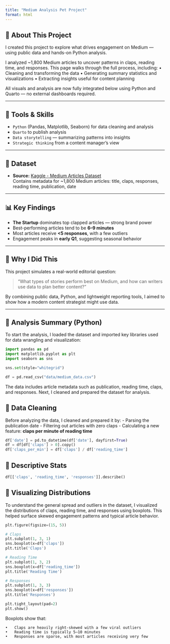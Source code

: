 ```yaml
---
title: "Medium Analysis Pet Project"
format: html
---
```


## 📝 About This Project

I created this project to explore what drives engagement on Medium — using public data and hands-on Python analysis.

I analyzed ~1,800 Medium articles to uncover patterns in claps, reading time, and responses. This page walks through the full process, including:
	•	Cleaning and transforming the data
	•	Generating summary statistics and visualizations
	•	Extracting insights useful for content planning

All visuals and analysis are now fully integrated below using Python and Quarto — no external dashboards required.

---

## 🧰 Tools & Skills

- `Python` (Pandas, Matplotlib, Seaborn) for data cleaning and analysis  
- `Quarto` to publish analysis  
- `Data storytelling` — summarizing patterns into insights  
- `Strategic thinking` from a content manager’s view

---

## 📂 Dataset

- **Source:** [Kaggle - Medium Articles Dataset](https://www.kaggle.com/datasets/arnabchaki/medium-articles-dataset)  
  Contains metadata for ~1,800 Medium articles: title, claps, responses, reading time, publication, date

---

## 📊 Key Findings

- **The Startup** dominates top clapped articles — strong brand power  
- Best-performing articles tend to be **6–9 minutes**  
- Most articles receive **<5 responses**, with a few outliers
- Engagement peaks in **early Q1**, suggesting seasonal behavior

---

## 🎯 Why I Did This

This project simulates a real-world editorial question:

> “What types of stories perform best on Medium, and how can writers use data to plan better content?”

By combining public data, Python, and lightweight reporting tools, I aimed to show how a modern content strategist might use data.

---

## 🧪 Analysis Summary (Python)
To start the analysis, I loaded the dataset and imported key libraries used for data wrangling and visualization:

```python
import pandas as pd
import matplotlib.pyplot as plt
import seaborn as sns

sns.set(style="whitegrid")

df = pd.read_csv("data/medium_data.csv")
```
The data includes article metadata such as publication, reading time, claps, and responses. Next, I cleaned and prepared the dataset for analysis.

## 🧪 Data Cleaning
Before analyzing the data, I cleaned and prepared it by:
- Parsing the publication date
- Filtering out articles with zero claps
- Calculating a new feature: **claps per minute of reading time**
  
```python
df['date'] = pd.to_datetime(df['date'], dayfirst=True)
df = df[df['claps'] > 0].copy()
df['claps_per_min'] = df['claps'] / df['reading_time']
```

## 🧪 Descriptive Stats

```python
df[['claps', 'reading_time', 'responses']].describe()
```

## 🧪 Visualizing Distributions
To understand the general spread and outliers in the dataset, I visualized the distributions of claps, reading time, and responses using boxplots. This helped surface skewed engagement patterns and typical article behavior.
```python
plt.figure(figsize=(15, 5))

# Claps
plt.subplot(1, 3, 1)
sns.boxplot(x=df['claps'])
plt.title('Claps')

# Reading Time
plt.subplot(1, 3, 2)
sns.boxplot(x=df['reading_time'])
plt.title('Reading Time')

# Responses
plt.subplot(1, 3, 3)
sns.boxplot(x=df['responses'])
plt.title('Responses')

plt.tight_layout(pad=2)
plt.show()
```
Boxplots show that:

	•	Claps are heavily right-skewed with a few viral outliers
	•	Reading time is typically 5–10 minutes
	•	Responses are sparse, with most articles receiving very few